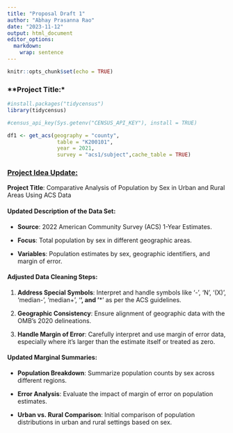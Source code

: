 ```yaml
---
title: "Proposal Draft 1"
author: "Abhay Prasanna Rao"
date: "2023-11-12"
output: html_document
editor_options: 
  markdown: 
    wrap: sentence
---
```


```r
knitr::opts_chunk$set(echo = TRUE)
```

### \*\*Project Title:\*

```r
#install.packages("tidycensus")
library(tidycensus)
```

```r
#census_api_key(Sys.getenv("CENSUS_API_KEY"), install = TRUE)
```

```r
df1 <- get_acs(geography = "county", 
                table = "K200101", 
                year = 2021, 
                survey = "acs1/subject",cache_table = TRUE)
```

### [**Project Idea Update:**]{.underline}

**Project Title**: Comparative Analysis of Population by Sex in Urban and Rural Areas Using ACS Data

#### Updated Description of the Data Set:

-   **Source**: 2022 American Community Survey (ACS) 1-Year Estimates.

-   **Focus**: Total population by sex in different geographic areas.

-   **Variables**: Population estimates by sex, geographic identifiers, and margin of error.

#### Adjusted Data Cleaning Steps:

1.  **Address Special Symbols**: Interpret and handle symbols like '-', 'N', '(X)', 'median-', 'median+', '**', and '**\*' as per the ACS guidelines.

2.  **Geographic Consistency**: Ensure alignment of geographic data with the OMB's 2020 delineations.

3.  **Handle Margin of Error**: Carefully interpret and use margin of error data, especially where it's larger than the estimate itself or treated as zero.

#### Updated Marginal Summaries:

-   **Population Breakdown**: Summarize population counts by sex across different regions.

-   **Error Analysis**: Evaluate the impact of margin of error on population estimates.

-   **Urban vs. Rural Comparison**: Initial comparison of population distributions in urban and rural settings based on sex.
